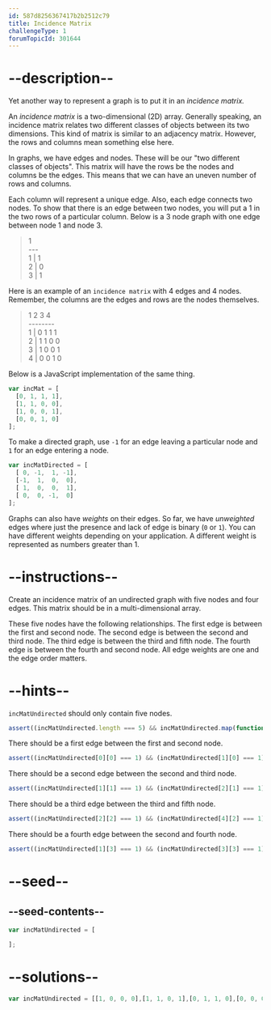 ```yaml
---
id: 587d8256367417b2b2512c79
title: Incidence Matrix
challengeType: 1
forumTopicId: 301644
---
```


# --description--

Yet another way to represent a graph is to put it in an <dfn>incidence matrix.</dfn>

An <dfn>incidence matrix</dfn> is a two-dimensional (2D) array. Generally speaking, an incidence matrix relates two different classes of objects between its two dimensions. This kind of matrix is similar to an adjacency matrix. However, the rows and columns mean something else here.

In graphs, we have edges and nodes. These will be our "two different classes of objects". This matrix will have the rows be the nodes and columns be the edges. This means that we can have an uneven number of rows and columns.

Each column will represent a unique edge. Also, each edge connects two nodes. To show that there is an edge between two nodes, you will put a 1 in the two rows of a particular column. Below is a 3 node graph with one edge between node 1 and node 3.

<blockquote>    1<br>   ---<br>1 | 1<br>2 | 0<br>3 | 1</blockquote>

Here is an example of an `incidence matrix` with 4 edges and 4 nodes. Remember, the columns are the edges and rows are the nodes themselves.

<blockquote>    1 2 3 4<br>   --------<br>1 | 0 1 1 1<br>2 | 1 1 0 0<br>3 | 1 0 0 1<br>4 | 0 0 1 0</blockquote>

Below is a JavaScript implementation of the same thing.

```js
var incMat = [
  [0, 1, 1, 1],
  [1, 1, 0, 0],
  [1, 0, 0, 1],
  [0, 0, 1, 0]
];
```

To make a directed graph, use `-1` for an edge leaving a particular node and `1` for an edge entering a node.

```js
var incMatDirected = [
  [ 0, -1,  1, -1],
  [-1,  1,  0,  0],
  [ 1,  0,  0,  1],
  [ 0,  0, -1,  0]
];
```

Graphs can also have <dfn>weights</dfn> on their edges. So far, we have <dfn>unweighted</dfn> edges where just the presence and lack of edge is binary (`0` or `1`). You can have different weights depending on your application. A different weight is represented as numbers greater than 1.

# --instructions--

Create an incidence matrix of an undirected graph with five nodes and four edges. This matrix should be in a multi-dimensional array.

These five nodes have the following relationships. The first edge is between the first and second node. The second edge is between the second and third node. The third edge is between the third and fifth node. The fourth edge is between the fourth and second node. All edge weights are one and the edge order matters.

# --hints--

`incMatUndirected` should only contain five nodes.

```js
assert((incMatUndirected.length === 5) && incMatUndirected.map(function(x) { return x.length === 4 }).reduce(function(a, b) { return a && b }) );
```

There should be a first edge between the first and second node.

```js
assert((incMatUndirected[0][0] === 1) && (incMatUndirected[1][0] === 1));
```

There should be a second edge between the second and third node.

```js
assert((incMatUndirected[1][1] === 1) && (incMatUndirected[2][1] === 1));
```

There should be a third edge between the third and fifth node.

```js
assert((incMatUndirected[2][2] === 1) && (incMatUndirected[4][2] === 1));
```

There should be a fourth edge between the second and fourth node.

```js
assert((incMatUndirected[1][3] === 1) && (incMatUndirected[3][3] === 1));
```

# --seed--

## --seed-contents--

```js
var incMatUndirected = [

];
```

# --solutions--

```js
var incMatUndirected = [[1, 0, 0, 0],[1, 1, 0, 1],[0, 1, 1, 0],[0, 0, 0, 1],[0, 0, 1, 0]];
```
